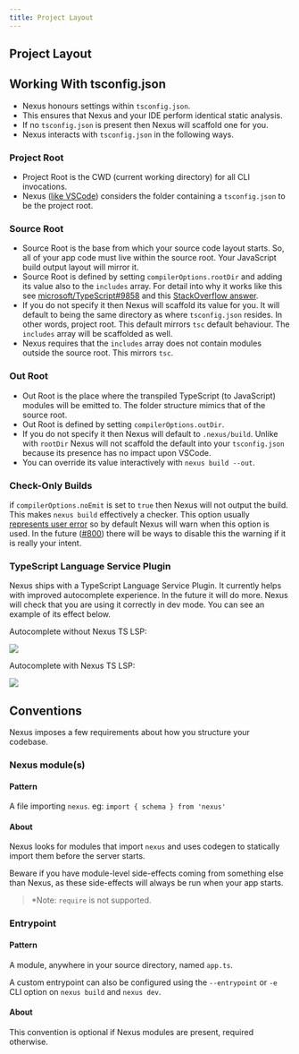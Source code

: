 ```yaml
---
title: Project Layout
---
```


## Project Layout

## Working With tsconfig.json

- Nexus honours settings within `tsconfig.json`.
- This ensures that Nexus and your IDE perform identical static analysis.
- If no `tsconfig.json` is present then Nexus will scaffold one for you.
- Nexus interacts with `tsconfig.json` in the following ways.

### Project Root

- Project Root is the CWD (current working directory) for all CLI invocations.
- Nexus ([like VSCode](https://vscode.readthedocs.io/en/latest/languages/typescript/#typescript-files-and-projects)) considers the folder containing a `tsconfig.json` to be the project root.

### Source Root

- Source Root is the base from which your source code layout starts. So, all of your app code must live within the source root. Your JavaScript build output layout will mirror it.
- Source Root is defined by setting `compilerOptions.rootDir` and adding its value also to the `includes` array. For detail into why it works like this see [microsoft/TypeScript#9858](https://github.com/microsoft/TypeScript/issues/9858#issuecomment-533287263) and this [StackOverflow answer](https://stackoverflow.com/questions/57333825/can-you-pull-in-excludes-includes-options-in-typescript-compiler-api).
- If you do not specify it then Nexus will scaffold its value for you. It will default to being the same directory as where `tsconfig.json` resides. In other words, project root. This default mirrors `tsc` default behaviour. The `includes` array will be scaffolded as well.
- Nexus requires that the `includes` array does not contain modules outside the source root. This mirrors `tsc`.

### Out Root

- Out Root is the place where the transpiled TypeScript (to JavaScript) modules will be emitted to. The folder structure mimics that of the source root.
- Out Root is defined by setting `compilerOptions.outDir`.
- If you do not specify it then Nexus will default to `.nexus/build`. Unlike with `rootDir` Nexus will not scaffold the default into your `tsconfig.json` because its presence has no impact upon VSCode.
- You can override its value interactively with `nexus build --out`.

### Check-Only Builds

if `compilerOptions.noEmit` is set to `true` then Nexus will not output the build. This makes `nexus build` effectively a checker. This option usually [represents user error](https://github.com/graphql-nexus/nexus/issues/702) so by default Nexus will warn when this option is used. In the future ([#800](https://github.com/graphql-nexus/nexus/issues/800)) there will be ways to disable this the warning if it is really your intent.

### TypeScript Language Service Plugin

Nexus ships with a TypeScript Language Service Plugin. It currently helps with improved autocomplete experience. In the future it will do more. Nexus will check that you are using it correctly in dev mode. You can see an example of its effect below.

Autocomplete without Nexus TS LSP:

![](https://user-images.githubusercontent.com/284476/82776800-1bbe0e00-9e1a-11ea-83a1-eb175b11a2ca.png)

Autocomplete with Nexus TS LSP:

![](https://user-images.githubusercontent.com/284476/82776802-1cef3b00-9e1a-11ea-88c3-065869407380.png)

## Conventions

Nexus imposes a few requirements about how you structure your codebase.

### Nexus module(s)

#### Pattern

A file importing `nexus`. eg: `import { schema } from 'nexus'`

#### About

Nexus looks for modules that import `nexus` and uses codegen to statically import them before the server starts.

Beware if you have module-level side-effects coming from something else than Nexus, as these side-effects will always be run when your app starts.

> \*Note: `require` is not supported.

### Entrypoint

#### Pattern

A module, anywhere in your source directory, named `app.ts`.

A custom entrypoint can also be configured using the `--entrypoint` or `-e` CLI option on `nexus build` and `nexus dev`.

#### About

This convention is optional if Nexus modules are present, required otherwise.
